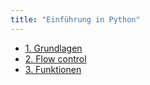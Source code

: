 ```yaml
---
title: "Einführung in Python"
---
```


- [1. Grundlagen](pk-programmieren/01-grundlagen.qmd)
- [2. Flow control](pk-programmieren/02-flow-control.qmd)
- [3. Funktionen](pk-programmieren/03-Funktionen.qmd)
